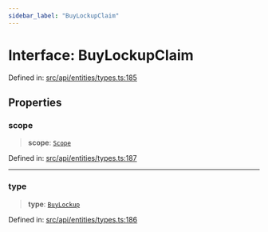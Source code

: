 ```yaml
---
sidebar_label: "BuyLockupClaim"
---
```


# Interface: BuyLockupClaim

Defined in: [src/api/entities/types.ts:185](https://github.com/PolymeshAssociation/polymesh-sdk/blob/bee6a2fe7a8ce5db42a6982e793782182cde2153/src/api/entities/types.ts#L185)

## Properties

### scope

> **scope**: [`Scope`](Scope.mdx)

Defined in: [src/api/entities/types.ts:187](https://github.com/PolymeshAssociation/polymesh-sdk/blob/bee6a2fe7a8ce5db42a6982e793782182cde2153/src/api/entities/types.ts#L187)

***

### type

> **type**: [`BuyLockup`](../enumerations/ClaimType.mdx#buylockup)

Defined in: [src/api/entities/types.ts:186](https://github.com/PolymeshAssociation/polymesh-sdk/blob/bee6a2fe7a8ce5db42a6982e793782182cde2153/src/api/entities/types.ts#L186)
